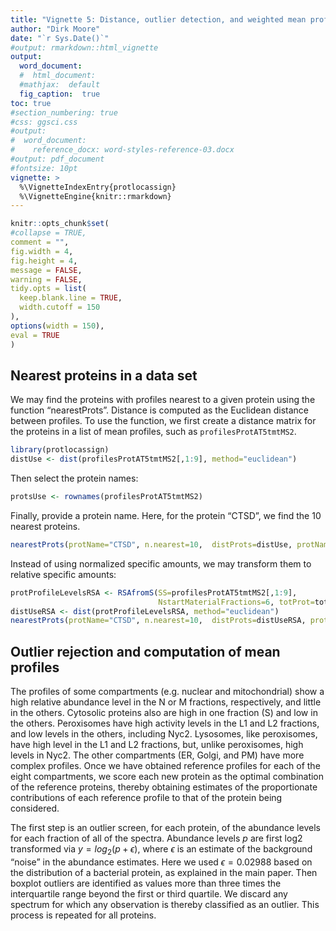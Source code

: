 ```yaml
---
title: "Vignette 5: Distance, outlier detection, and weighted mean profile calculation"
author: "Dirk Moore"
date: "`r Sys.Date()`"
#output: rmarkdown::html_vignette
output:
  word_document:
  #  html_document:
  #mathjax:  default
  fig_caption:  true
toc: true
#section_numbering: true
#css: ggsci.css
#output:
#  word_document:
#    reference_docx: word-styles-reference-03.docx
#output: pdf_document
#fontsize: 10pt
vignette: >
  %\VignetteIndexEntry{protlocassign}
  %\VignetteEngine{knitr::rmarkdown}
---
```


  ```r
knitr::opts_chunk$set(
  #collapse = TRUE,
  comment = "",
  fig.width = 4,
  fig.height = 4,
  message = FALSE,
  warning = FALSE,
  tidy.opts = list(
    keep.blank.line = TRUE,
    width.cutoff = 150
  ),
  options(width = 150),
  eval = TRUE
)
```



## Nearest proteins in a data set
We may find the proteins with profiles nearest to a given protein using the function "nearestProts". Distance is computed as the Euclidean distance between profiles. To use the function, we first create a distance matrix for the proteins in a list of mean profiles, such as `profilesProtAT5tmtMS2`. 

```r
library(protlocassign)
distUse <- dist(profilesProtAT5tmtMS2[,1:9], method="euclidean")
```
Then select the protein names:

```r
protsUse <- rownames(profilesProtAT5tmtMS2)
```
Finally, provide a protein name. Here, for the protein "CTSD", we find the 10 nearest proteins.

```r
nearestProts(protName="CTSD", n.nearest=10,  distProts=distUse, protNames=protsUse)
```

Instead of using normalized specific amounts, we may transform them to relative specific amounts:

```r
protProfileLevelsRSA <- RSAfromS(SS=profilesProtAT5tmtMS2[,1:9],
                                 NstartMaterialFractions=6, totProt=totProtAT5)
distUseRSA <- dist(protProfileLevelsRSA, method="euclidean")
nearestProts(protName="CTSD", n.nearest=10,  distProts=distUseRSA, protNames=protsUse)

```


## Outlier rejection and computation of mean profiles

The profiles of some compartments (e.g. nuclear and mitochondrial) show a high relative abundance level in the N or M fractions, respectively, and little in the others. Cytosolic proteins also are high in one fraction (S) and low in the others. Peroxisomes have high activity levels in the L1 and L2 fractions, and low levels in the others, including Nyc2. Lysosomes, like peroxisomes, have high level in the L1 and L2 fractions, but, unlike peroxisomes, high levels in Nyc2. The other compartments (ER, Golgi, and PM) have more complex profiles. Once we have obtained reference profiles for each of the eight compartments, we score each new protein as the optimal combination of the reference proteins, thereby obtaining estimates of the proportionate contributions of each reference profile to that of the protein being considered.


The first step is an outlier screen, for each protein, of the abundance levels for each fraction of all of the spectra. Abundance levels $p$ are first log2 transformed via $y = log_2(p + \epsilon)$, where $\epsilon$ is an estimate of the background "noise" in the abundance estimates. Here we used $\epsilon = 0.02988$ based on the distribution of a bacterial protein, as explained in the main paper. Then boxplot outliers are identified as values more than three times the interquartile range beyond the first or third quartile. We discard any spectrum for which any observation is thereby classified as an outlier. This process is repeated for all proteins.




